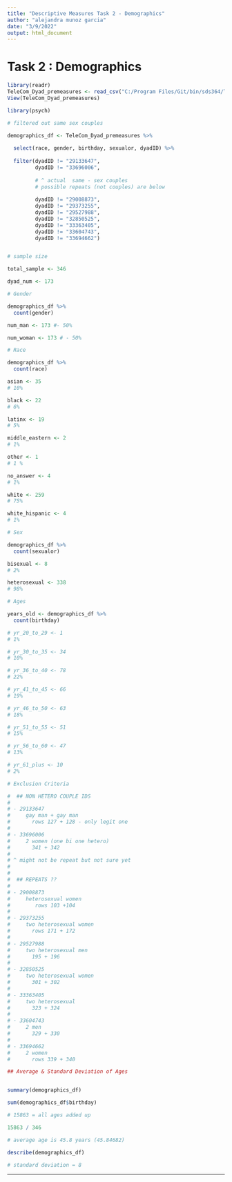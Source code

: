 ---
title: "Descriptive Measures Task 2 - Demographics"
author: "alejandra munoz garcia"
date: "3/9/2022"
output: html_document
---

# Task 2 : Demographics
 
```{r}

library(readr)
TeleCom_Dyad_premeasures <- read_csv("C:/Program Files/Git/bin/sds364/TeleCom_Dyad_premeasures.csv")
View(TeleCom_Dyad_premeasures)

```

```{r}

library(psych)

```


```{r}

# filtered out same sex couples 

demographics_df <- TeleCom_Dyad_premeasures %>% 
  
  select(race, gender, birthday, sexualor, dyadID) %>%
  
  filter(dyadID != "29133647",
         dyadID != "33696006",
         
         # ^ actual  same - sex couples 
         # possible repeats (not couples) are below 
         
         dyadID != "29008873", 
         dyadID != "29373255",  
         dyadID != "29527988", 
         dyadID != "32850525",  
         dyadID != "33363405",  
         dyadID != "33604743", 
         dyadID != "33694662")



```

```{r}

# sample size

total_sample <- 346

dyad_num <- 173

```


```{r}

# Gender

demographics_df %>%
  count(gender)

num_man <- 173 #- 50% 

num_woman <- 173 # - 50%

```



```{r}

# Race

demographics_df %>%
  count(race)

asian <- 35  
# 10%

black <- 22
# 6%

latinx <- 19
# 5%

middle_eastern <- 2
# 1%

other <- 1
# 1 % 

no_answer <- 4
# 1%

white <- 259
# 75%

white_hispanic <- 4
# 1%

```

```{r}

# Sex

demographics_df %>%
  count(sexualor)

bisexual <- 8 
# 2%

heterosexual <- 338
# 98%

```



```{r}

# Ages

years_old <- demographics_df %>%
  count(birthday)

# yr_20_to_29 <- 1
# 1%

# yr_30_to_35 <- 34
# 10%

# yr_36_to_40 <- 78
# 22%

# yr_41_to_45 <- 66
# 19%

# yr_46_to_50 <- 63
# 18%

# yr_51_to_55 <- 51
# 15%

# yr_56_to_60 <- 47 
# 13%

# yr_61_plus <- 10
# 2%

```

```{r}

# Exclusion Criteria

#  ## NON HETERO COUPLE IDS
# 
# - 29133647 
#     gay man + gay man 
#       rows 127 + 128 - only legit one 
# 
# - 33696006 
#     2 women (one bi one hetero)   
#       341 + 342 
# 
# ^ might not be repeat but not sure yet 
# 
# 
#  ## REPEATS ?? 
# 
# - 29008873  
#     heterosexual women
#        rows 103 +104
# 
# - 29373255  
#     two heterosexual women 
#       rows 171 + 172
# 
# - 29527988  
#     two heterosexual men 
#       195 + 196
# 
# - 32850525  
#     two heterosexual women 
#       301 + 302
# 
# - 33363405 
#     two heterosexual 
#       323 + 324
# 
# - 33604743 
#     2 men  
#       329 + 330
# 
# - 33694662 
#     2 women 
#       rows 339 + 340


```

```{r}

## Average & Standard Deviation of Ages 


summary(demographics_df)

sum(demographics_df$birthday)

# 15863 = all ages added up

15863 / 346

# average age is 45.8 years (45.84682) 

describe(demographics_df)

# standard deviation = 8

```

---
